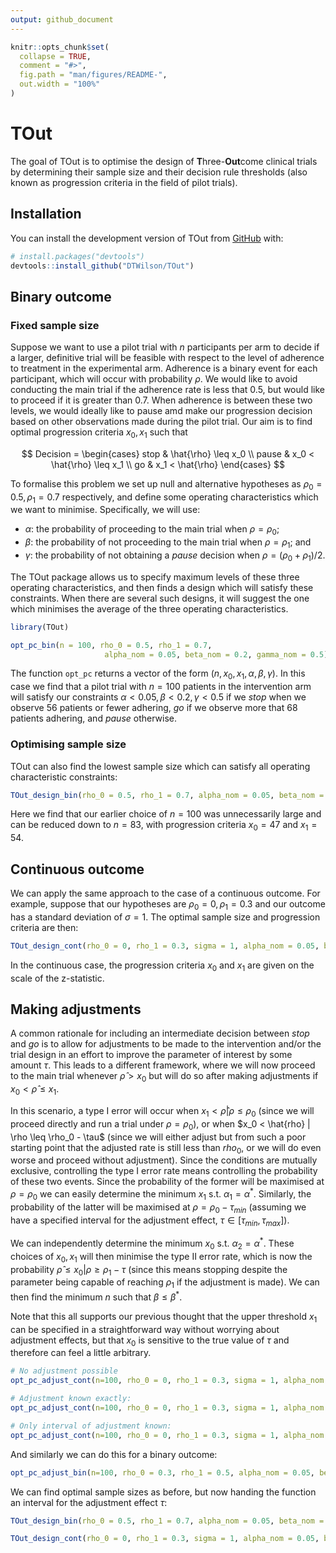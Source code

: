 ```yaml
---
output: github_document
---
```


<!-- README.md is generated from README.Rmd. Please edit that file -->

```r
knitr::opts_chunk$set(
  collapse = TRUE,
  comment = "#>",
  fig.path = "man/figures/README-",
  out.width = "100%"
)
```

# TOut

<!-- badges: start -->
<!-- badges: end -->

The goal of TOut is to optimise the design of **T**hree-**Out**come clinical trials by determining their sample size and their decision rule thresholds (also known as progression criteria in the field of pilot trials).

## Installation

You can install the development version of TOut from [GitHub](https://github.com/) with:

``` r
# install.packages("devtools")
devtools::install_github("DTWilson/TOut")
```

## Binary outcome

### Fixed sample size

Suppose we want to use a pilot trial with $n$ participants per arm to decide if a larger, definitive trial will be feasible with respect to the level of adherence to treatment in the experimental arm. Adherence is a binary event for each participant, which will occur with probability $\rho$. We would like to avoid conducting the main trial if the adherence rate is less that 0.5, but would like to proceed if it is greater than 0.7. When adherence is between these two levels, we would ideally like to pause amd make our progression decision based on other observations made during the pilot trial. Our aim is to find optimal progression criteria $x_0, x_1$ such that

$$
Decision =
\begin{cases}
 stop    & \hat{\rho} \leq x_0 \\
 pause   & x_0 < \hat{\rho} \leq x_1 \\
 go      & x_1 < \hat{\rho}
 \end{cases}       
$$

To formalise this problem we set up null and alternative hypotheses as $\rho_0 = 0.5, \rho_1 = 0.7$ respectively, and define some operating characteristics which we want to minimise. Specifically, we will use:

- $\alpha$: the probability of proceeding to the main trial when $\rho = \rho_0$;
- $\beta$: the probability of not proceeding to the main trial when $\rho = \rho_1$; and
- $\gamma$: the probability of not obtaining a $pause$ decision when $\rho = (\rho_0 + \rho_1)/2$.

The TOut package allows us to specify maximum levels of these three operating characteristics, and then finds a design which will satisfy these constraints. When there are several such designs, it will suggest the one which minimises the average of the three operating characteristics.

```r
library(TOut)

opt_pc_bin(n = 100, rho_0 = 0.5, rho_1 = 0.7,
                     alpha_nom = 0.05, beta_nom = 0.2, gamma_nom = 0.5)
```

The function `opt_pc` returns a vector of the form $(n, x_0, x_1, \alpha, \beta, \gamma)$. In this case we find that a pilot trial with $n = 100$ patients in the intervention arm will satisfy our constraints $\alpha < 0.05, \beta < 0.2, \gamma < 0.5$ if we $stop$ when we observe 56 patients or fewer adhering, $go$ if we observe more that 68 patients adhering, and $pause$ otherwise.

### Optimising sample size

TOut can also find the lowest sample size which can satisfy all operating characteristic constraints:

```r
TOut_design_bin(rho_0 = 0.5, rho_1 = 0.7, alpha_nom = 0.05, beta_nom = 0.1, gamma_nom = 0.5)
```

Here we find that our earlier choice of $n = 100$ was unnecessarily large and can be reduced down to $n = 83$, with progression criteria $x_0 = 47$ and $x_1 = 54$.

## Continuous outcome

We can apply the same approach to the case of a continuous outcome. For example, suppose that our hypotheses are $\rho_0 = 0, \rho_1 = 0.3$ and our outcome has a standard deviation of $\sigma = 1$. The optimal sample size and progression criteria are then:

```r
TOut_design_cont(rho_0 = 0, rho_1 = 0.3, sigma = 1, alpha_nom = 0.05, beta_nom = 0.1, gamma_nom = 0.5)
```
In the continuous case, the progression criteria $x_0$ and $x_1$ are given on the scale of the z-statistic. 

## Making adjustments

A common rationale for including an intermediate decision between $stop$ and $go$ is to allow for adjustments to be made to the intervention and/or the trial design in an effort to improve the parameter of interest by some amount $\tau$. This leads to a different framework, where we will now proceed to the main trial whenever $\hat{\rho} > x_0$ but will do so after making adjustments if $x_0 < \hat{\rho} \leq x_1$.

In this scenario, a type I error will occur when $x_1 < \hat{\rho} | \rho \leq \rho_0$ (since we will proceed directly and run a trial under $\rho = \rho_0$), or when $x_0 < \hat{rho} | \rho \leq \rho_0 - \tau$ (since we will either adjust but from such a poor starting point that the adjusted rate is still less than $rho_0$, or we will do even worse and proceed without adjustment). Since the conditions are mutually exclusive, controlling the type I error rate means controlling the probability of these two events. Since the probability of the former will be maximised at $\rho = \rho_0$ we can easily determine the minimum $x_1$ s.t. $\alpha_1 = \alpha^*$. Similarly, the probability of the latter will be maximised at $\rho = \rho_0 - \tau_{min}$ (assuming we have a specified interval for the adjustment effect, $\tau \in [\tau_{min}, \tau_{max}]$). 

We can independently determine the minimum $x_0$ s.t. $\alpha_2 = \alpha^*$. These choices of $x_0, x_1$ will then minimise the type II error rate, which is now the probability $\hat{\rho} \leq x_0 | \rho \geq \rho_1 - \tau$ (since this means stopping despite the parameter being capable of reaching $\rho_1$ if the adjustment is made). We can then find the minimum $n$ such that $\beta \leq \beta^*$.

Note that this all supports our previous thought that the upper threshold $x_1$ can be specified in a straightforward way without worrying about adjustment effects, but that $x_0$ is sensitive to the true value of $\tau$ and therefore can feel a little arbitrary.

```r
# No adjustment possible
opt_pc_adjust_cont(n=100, rho_0 = 0, rho_1 = 0.3, sigma = 1, alpha_nom = 0.05, beta_nom = 0.2,  tau_min=0, tau_max=0)

# Adjustment known exactly:
opt_pc_adjust_cont(n=100, rho_0 = 0, rho_1 = 0.3, sigma = 1, alpha_nom = 0.05, beta_nom = 0.2,  tau_min=0.1, tau_max=0.1)

# Only interval of adjustment known:
opt_pc_adjust_cont(n=100, rho_0 = 0, rho_1 = 0.3, sigma = 1, alpha_nom = 0.05, beta_nom = 0.2,  tau_min=0.08, tau_max=0.12)
```
And similarly we can do this for a binary outcome:
```r
opt_pc_adjust_bin(n=100, rho_0 = 0.3, rho_1 = 0.5, alpha_nom = 0.05, beta_nom = 0.2,  tau_min=0.08, tau_max=0.12)
```
We can find optimal sample sizes as before, but now handing the function an interval for the adjustment effect $\tau$:

```r
TOut_design_bin(rho_0 = 0.5, rho_1 = 0.7, alpha_nom = 0.05, beta_nom = 0.1, tau = c(0.05, 0.15))

TOut_design_cont(rho_0 = 0, rho_1 = 0.3, sigma = 1, alpha_nom = 0.05, beta_nom = 0.1, tau = c(0.07, 0.1))
```



